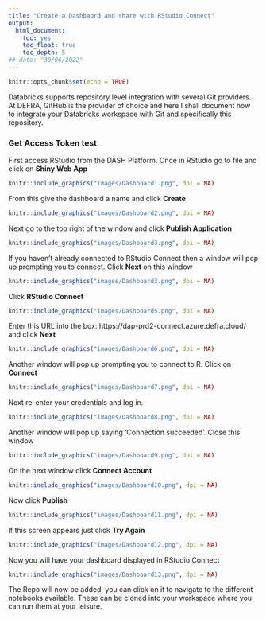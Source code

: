 ```yaml
---
title: "Create a Dashbaord and share with RStudio Connect"
output:
  html_document:
    toc: yes
    toc_float: true
    toc_depth: 5
## date: "30/06/2022"
---
```


```r
knitr::opts_chunk$set(echo = TRUE)
```
Databricks supports repository level integration with several Git providers. At DEFRA, GitHub is the provider of choice and here I shall document how to integrate your Databricks workspace with Git and specifically this repository.

### Get Access Token test

First access RStudio from the DASH Platform. Once in RStudio go to file and click on **Shiny Web App**

```r

knitr::include_graphics("images/Dashboard1.png", dpi = NA)

```

From this give the dashboard a name and click **Create**

```r

knitr::include_graphics("images/Dashboard2.png", dpi = NA)

```

Next go to the top right of the window and click **Publish Application**

```r

knitr::include_graphics("images/Dashboard3.png", dpi = NA)

```

If you haven't already connected to RStudio Connect then a window will pop up prompting you to connect. Click **Next** on this window

```r

knitr::include_graphics("images/Dashboard3.png", dpi = NA)

```

Click **RStudio Connect**

```r

knitr::include_graphics("images/Dashboard5.png", dpi = NA)

```

Enter this URL into the box: https://dap-prd2-connect.azure.defra.cloud/ and click **Next**

```r

knitr::include_graphics("images/Dashboard6.png", dpi = NA)

```

Another window will pop up prompting you to connect to R. Click on **Connect**

```r

knitr::include_graphics("images/Dashboard7.png", dpi = NA)

```

Next re-enter your credentials and log in.

```r

knitr::include_graphics("images/Dashboard8.png", dpi = NA)

```

Another window will pop up saying 'Connection succeeded'. Close this window

```r

knitr::include_graphics("images/Dashboard9.png", dpi = NA)

```

On the next window click **Connect Account**

```r

knitr::include_graphics("images/Dashboard10.png", dpi = NA)

```

Now click **Publish**

```r

knitr::include_graphics("images/Dashboard11.png", dpi = NA)

```

If this screen appears just click **Try Again**

```r

knitr::include_graphics("images/Dashboard12.png", dpi = NA)

```

Now you will have your dashboard displayed in RStudio Connect

```r

knitr::include_graphics("images/Dashboard13.png", dpi = NA)

```


The Repo will now be added, you can click on it to navigate to the different notebooks available. These can be cloned into your workspace where you can run them at your leisure.
